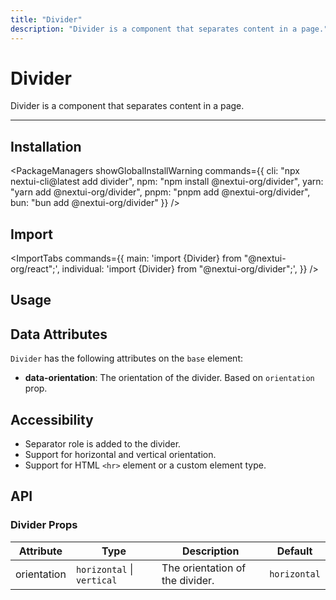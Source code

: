 ```yaml
---
title: "Divider"
description: "Divider is a component that separates content in a page."
---
```



# Divider

Divider is a component that separates content in a page.

<ComponentLinks component="divider" reactAriaHook="useSeparator" rscCompatible />

---

<CarbonAd/>

## Installation

<PackageManagers
  showGlobalInstallWarning
  commands={{
    cli: "npx nextui-cli@latest add divider",
    npm: "npm install @nextui-org/divider",
    yarn: "yarn add @nextui-org/divider",
    pnpm: "pnpm add @nextui-org/divider",
    bun: "bun add @nextui-org/divider"
  }}
/>


## Import

<ImportTabs
  commands={{
    main: 'import {Divider} from "@nextui-org/react";',
    individual: 'import {Divider} from "@nextui-org/divider";',
  }}
/>

## Usage

<CodeDemo title="Usage" files={dividerContent.usage} />

<Spacer y={4}/>  

## Data Attributes

`Divider` has the following attributes on the `base` element:

- **data-orientation**:
  The orientation of the divider. Based on `orientation` prop.

<Spacer y={4}/>  

## Accessibility

- Separator role is added to the divider.
- Support for horizontal and vertical orientation.
- Support for HTML `<hr>` element or a custom element type.

<Spacer y={4}/>  

## API

### Divider Props

| Attribute   | Type                       | Description                     | Default      |
| ----------- | -------------------------- | ------------------------------- | ------------ |
| orientation | `horizontal` \| `vertical` | The orientation of the divider. | `horizontal` |

